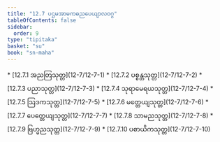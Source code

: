 ```yaml
---
title: "12.7 ပဌမအာမကဓညပေယျာလဝဂ္ဂ"
tableOfContents: false
sidebar:
  order: 9
type: "tipitaka"
basket: "su"
book: "sn-maha"
---
```



<DynamicBreadcrumb />



<TableOfContents book="sn-maha" section="12.7">
* [12.7.1 အညတြသုတ္တ](12-7/12-7-1)
* [12.7.2 ပစ္စန္တသုတ္တ](12-7/12-7-2)
* [12.7.3 ပညာသုတ္တ](12-7/12-7-3)
* [12.7.4 သုရာမေရယသုတ္တ](12-7/12-7-4)
* [12.7.5 ဩဒကသုတ္တ](12-7/12-7-5)
* [12.7.6 မတ္တေယျသုတ္တ](12-7/12-7-6)
* [12.7.7 ပေတ္တေယျသုတ္တ](12-7/12-7-7)
* [12.7.8 သာမညသုတ္တ](12-7/12-7-8)
* [12.7.9 ဗြဟ္မညသုတ္တ](12-7/12-7-9)
* [12.7.10 ပစာယိကသုတ္တ](12-7/12-7-10)
</TableOfContents>